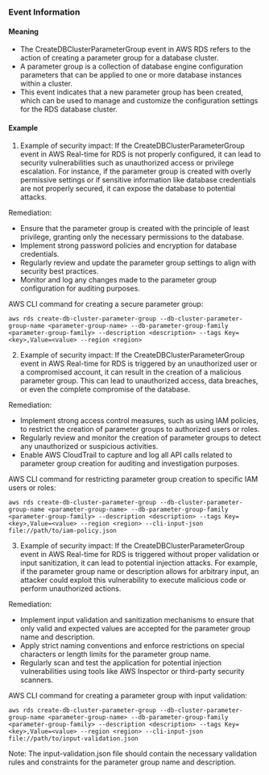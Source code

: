 
### Event Information

#### Meaning

- The CreateDBClusterParameterGroup event in AWS RDS refers to the action of creating a parameter group for a database cluster.
- A parameter group is a collection of database engine configuration parameters that can be applied to one or more database instances within a cluster.
- This event indicates that a new parameter group has been created, which can be used to manage and customize the configuration settings for the RDS database cluster.

#### Example

1. Example of security impact: If the CreateDBClusterParameterGroup event in AWS Real-time for RDS is not properly configured, it can lead to security vulnerabilities such as unauthorized access or privilege escalation. For instance, if the parameter group is created with overly permissive settings or if sensitive information like database credentials are not properly secured, it can expose the database to potential attacks.

Remediation:
- Ensure that the parameter group is created with the principle of least privilege, granting only the necessary permissions to the database.
- Implement strong password policies and encryption for database credentials.
- Regularly review and update the parameter group settings to align with security best practices.
- Monitor and log any changes made to the parameter group configuration for auditing purposes.

AWS CLI command for creating a secure parameter group:
```
aws rds create-db-cluster-parameter-group --db-cluster-parameter-group-name <parameter-group-name> --db-parameter-group-family <parameter-group-family> --description <description> --tags Key=<key>,Value=<value> --region <region>
```

2. Example of security impact: If the CreateDBClusterParameterGroup event in AWS Real-time for RDS is triggered by an unauthorized user or a compromised account, it can result in the creation of a malicious parameter group. This can lead to unauthorized access, data breaches, or even the complete compromise of the database.

Remediation:
- Implement strong access control measures, such as using IAM policies, to restrict the creation of parameter groups to authorized users or roles.
- Regularly review and monitor the creation of parameter groups to detect any unauthorized or suspicious activities.
- Enable AWS CloudTrail to capture and log all API calls related to parameter group creation for auditing and investigation purposes.

AWS CLI command for restricting parameter group creation to specific IAM users or roles:
```
aws rds create-db-cluster-parameter-group --db-cluster-parameter-group-name <parameter-group-name> --db-parameter-group-family <parameter-group-family> --description <description> --tags Key=<key>,Value=<value> --region <region> --cli-input-json file://path/to/iam-policy.json
```

3. Example of security impact: If the CreateDBClusterParameterGroup event in AWS Real-time for RDS is triggered without proper validation or input sanitization, it can lead to potential injection attacks. For example, if the parameter group name or description allows for arbitrary input, an attacker could exploit this vulnerability to execute malicious code or perform unauthorized actions.

Remediation:
- Implement input validation and sanitization mechanisms to ensure that only valid and expected values are accepted for the parameter group name and description.
- Apply strict naming conventions and enforce restrictions on special characters or length limits for the parameter group name.
- Regularly scan and test the application for potential injection vulnerabilities using tools like AWS Inspector or third-party security scanners.

AWS CLI command for creating a parameter group with input validation:
```
aws rds create-db-cluster-parameter-group --db-cluster-parameter-group-name <parameter-group-name> --db-parameter-group-family <parameter-group-family> --description <description> --tags Key=<key>,Value=<value> --region <region> --cli-input-json file://path/to/input-validation.json
```

Note: The input-validation.json file should contain the necessary validation rules and constraints for the parameter group name and description.

